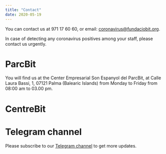 ```yaml
---
title: "Contact"
date: 2020-05-19
---
```


You can contact us at 971 17 60 60, or email: coronavirus@fundaciobit.org.

In case of detecting any coronavirus positives among your staff, please contact us urgently.

# ParcBit

You will find us at the Center Empresarial Son Espanyol del ParcBit, at Calle Laura Bassi, 1, 07121 Palma (Balearic Islands) from Monday to Friday from 08:00 am to 03.00 pm.

# CentreBit

# Telegram channel

Please subscribe to our [Telegram channel](https://t.me/parcbit) to get more updates.
